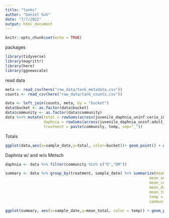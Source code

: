 ```yaml
---
title: "tanks"
author: "Daniel Suh"
date: "7/7/2022"
output: html_document
---
```


```r
knitr::opts_chunk$set(echo = TRUE)
```

packages
```r
library(tidyverse)
library(magrittr)
library(here)
library(ggnewscale)
```

read data
```r
meta <- read_csv(here("raw_data/tank_metadata.csv"))
counts <- read_csv(here("raw_data/tank_counts.csv"))
```



```r
data <- left_join(counts, meta, by = "bucket")
data$bucket <- as.factor(data$bucket)
data$community <- as.factor(data$community)
data %<>% mutate(total = rowSums(across(juvenile_daphnia_uninf:cerio_inf)), 
                 daphnia = rowSums(across(juvenile_daphnia_uninf:adult_daphnia_inf)),
                 treatment = paste(community, temp, sep="_"))
```

Totals
```r
ggplot(data,aes(x=sample_date,y=total, color=bucket))+ geom_point() + geom_line(aes(group = bucket)) + scale_color_discrete() + theme(legend.position = "none") + facet_wrap(vars(community)) 
```

Daphnia w/ and w/o Metsch
```r
daphnia <- data %>% filter(community %in% c("D","DM")) 
```


```r
summary <- data %>% group_by(treatment, sample_date) %>% summarize(mean_juvenile = mean(juvenile_daphnia_uninf),
                                                                mean_adult = mean(adult_daphnia_uninf),
                                                                mean_cerio = mean(cerio_uninf),
                                                                mean_daphnia = mean(daphnia),
                                                                mean_total = mean(total),
                                                                temp = temp,
                                                                community = community)

ggplot(summary, aes(x=sample_date,y=mean_total, color = temp)) + geom_point() + geom_line(aes(group=treatment)) + facet_wrap(vars(community))
```


